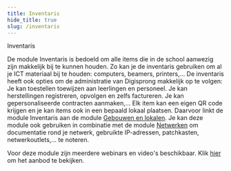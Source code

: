 ```yaml
---
title: Inventaris
hide_title: true  
slug: /inventaris
---
```


<ImageTitle img="inventaris.png">Inventaris</ImageTitle>

De module Inventaris is bedoeld om alle items die in de school aanwezig zijn makkelijk bij te kunnen houden. Zo kan je de inventaris gebruiken om al je ICT materiaal bij te houden: computers, beamers, printers,... De inventaris heeft ook opties om de administratie van Digisprong makkelijk op te volgen: Je kan toestellen toewijzen aan leerlingen en personeel. Je kan herstellingen registreren, opvolgen en zelfs factureren. Je kan gepersonaliseerde contracten aanmaken,... Elk item kan een eigen QR code krijgen en je kan items ook in een bepaald lokaal plaatsen. Daarvoor linkt de module Inventaris aan de module [Gebouwen en lokalen](/gebouwen_lokalen). Je kan deze module ook gebruiken in combinatie met de module [Netwerken](/netwerken) om documentatie rond je netwerk, gebruikte IP-adressen, patchkasten, netwerkoutlets,... te noteren.

Voor deze module zijn meerdere webinars en video's beschikbaar. Klik [hier](/inventaris/videos/) om het aanbod te bekijken. 

<DocCardList /> 
